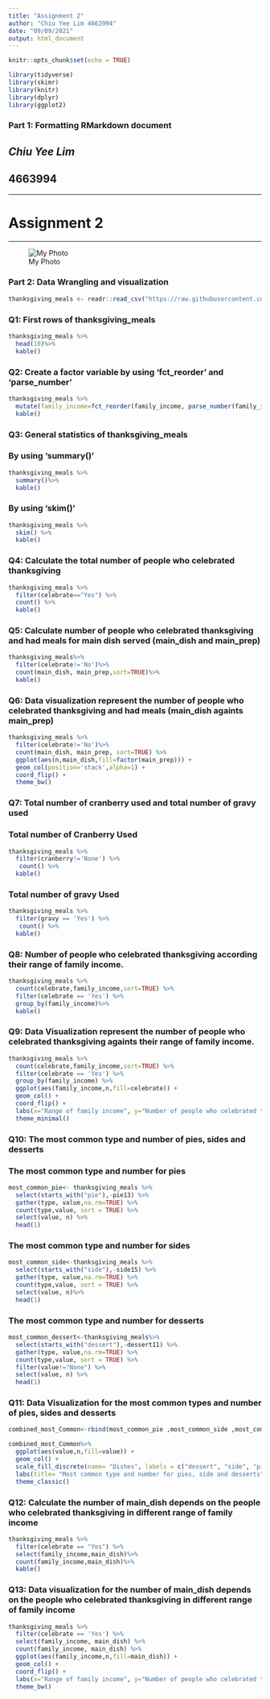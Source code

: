 ---
title: "Assignment 2"
author: "Chiu Yee Lim 4663994"
date: "09/09/2021"
output: html_document
---

```{r setup, include=FALSE}
knitr::opts_chunk$set(echo = TRUE)
```

```{r}
library(tidyverse)
library(skimr)
library(knitr)
library(dplyr)
library(ggplot2)
```

### Part 1: Formatting RMarkdown document

## *Chiu Yee Lim* 
## **4663994**

----------------------

# Assignment 2

----------------------

![My Photo](https://scontent.fsyd11-2.fna.fbcdn.net/v/t1.6435-9/168406771_3867687376654491_2334858699671999274_n.jpg?_nc_cat=100&ccb=1-5&_nc_sid=730e14&_nc_ohc=WnbjoLvYuBQAX9cetut&_nc_ht=scontent.fsyd11-2.fna&oh=fd63d17d6514115c7a558dab5f413dfb&oe=61555A5C)


### Part 2: Data Wrangling and visualization

```{r}
thanksgiving_meals <- readr::read_csv("https://raw.githubusercontent.com/rfordatascience/tidytuesday/master/data/2018/2018-11-20/thanksgiving_meals.csv")
```

### Q1: First rows of thanksgiving_meals

```{r}
thanksgiving_meals %>% 
  head(10)%>%
  kable()
```

### Q2: Create a factor variable by using 'fct_reorder' and 'parse_number'

```{r}
thanksgiving_meals %>%
  mutate(family_income=fct_reorder(family_income, parse_number(family_income))) %>%
  kable()
```

### Q3: General statistics of thanksgiving_meals

### By using 'summary()'

```{r}
thanksgiving_meals %>% 
  summary()%>%
  kable()
```

### By using 'skim()'

```{r}
thanksgiving_meals %>%
  skim() %>%
  kable()
```

### Q4: Calculate the total number of people who celebrated thanksgiving

```{r}
thanksgiving_meals %>% 
  filter(celebrate=="Yes") %>%
  count() %>%
  kable()
```

### Q5: Calculate number of people who celebrated thanksgiving and had meals for main dish served (main_dish and main_prep)

```{r}
thanksgiving_meals%>%
  filter(celebrate!='No')%>%
  count(main_dish, main_prep,sort=TRUE)%>%
  kable()
```

### Q6: Data visualization represent the number of people who celebrated thanksgiving and had meals (main_dish againts main_prep)

```{r}
thanksgiving_meals %>%
  filter(celebrate!='No')%>%
  count(main_dish, main_prep, sort=TRUE) %>%
  ggplot(aes(n,main_dish,fill=factor(main_prep))) +  
  geom_col(position='stack',alpha=1) +
  coord_flip() +
  theme_bw()
```

### Q7: Total number of cranberry used and total number of gravy used

### Total number of Cranberry Used

```{r}
thanksgiving_meals %>% 
  filter(cranberry!='None') %>%
   count() %>%
  kable()
```

### Total number of gravy Used

```{r}
thanksgiving_meals %>% 
  filter(gravy == 'Yes') %>%
   count() %>%
  kable()
```

### Q8: Number of people who celebrated thanksgiving according their range of family income.

```{r}
thanksgiving_meals %>%
  count(celebrate,family_income,sort=TRUE) %>%
  filter(celebrate == 'Yes') %>%
  group_by(family_income)%>%
  kable()
```

### Q9: Data Visualization represent the number of people who celebrated thanksgiving againts their range of family income.

```{r}
thanksgiving_meals %>%
  count(celebrate,family_income,sort=TRUE) %>%
  filter(celebrate == 'Yes') %>%
  group_by(family_income) %>%
  ggplot(aes(family_income,n,fill=celebrate)) +
  geom_col() +
  coord_flip() +
  labs(x="Range of family income", y="Number of people who celebrated thanksgiving") +
  theme_minimal()
```

### Q10: The most common type and number of pies, sides and desserts

### The most common type and number for pies 

```{r}
most_common_pie<- thanksgiving_meals %>%
  select(starts_with("pie"),-pie13) %>%
  gather(type, value,na.rm=TRUE) %>%
  count(type,value, sort = TRUE) %>%
  select(value, n) %>%
  head(1)
```

### The most common type and number for sides

```{r}
most_common_side<-thanksgiving_meals %>%
  select(starts_with("side"),-side15) %>%
  gather(type, value,na.rm=TRUE) %>%
  count(type,value, sort = TRUE) %>%
  select(value, n)%>%
  head(1)
```

### The most common type and number for desserts

```{r}
most_common_dessert<-thanksgiving_meals%>%
  select(starts_with("dessert"),-dessert11) %>%
  gather(type, value,na.rm=TRUE) %>%
  count(type,value, sort = TRUE) %>%
  filter(value!="None") %>%
  select(value, n) %>%
  head(1)
```

### Q11: Data Visualization for the most common types and number of pies, sides and desserts

```{r}
combined_most_Common<-rbind(most_common_pie ,most_common_side ,most_common_dessert)

combined_most_Common%>%
  ggplot(aes(value,n,fill=value)) +
  geom_col() +
  scale_fill_discrete(name= "Dishes", labels = c("dessert", "side", "pie"))+
  labs(title= "Most common type and number for pies, side and desserts", x="Most Common of dishes", y="Number of most common dishes") +
  theme_classic()
```

### Q12: Calculate the number of main_dish depends on the people who celebrated thanksgiving in different range of family income

```{r}
thanksgiving_meals %>%
  filter(celebrate == "Yes") %>%
  select(family_income,main_dish)%>%
  count(family_income,main_dish)%>%
  kable()
```

### Q13: Data visualization for the number of main_dish depends on the people who celebrated thanksgiving in different range of family income

```{r}
thanksgiving_meals %>%
  filter(celebrate == 'Yes') %>%
  select(family_income, main_dish) %>%
  count(family_income, main_dish) %>%
  ggplot(aes(family_income,n,fill=main_dish)) +
  geom_col() +
  coord_flip() +
  labs(x="Range of family income", y="Number of people who celebrated thanksgiving") +
  theme_bw()
```









